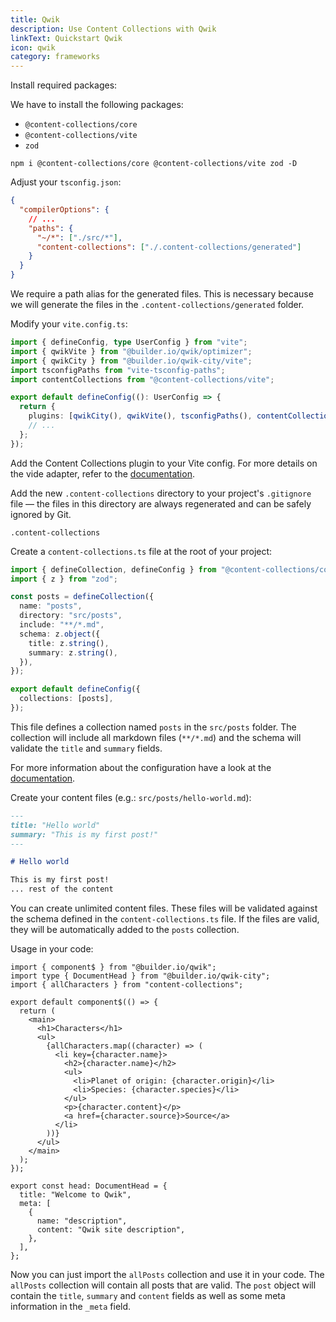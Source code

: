 ```yaml
---
title: Qwik
description: Use Content Collections with Qwik
linkText: Quickstart Qwik
icon: qwik
category: frameworks
---
```


<div className="steps">
<div className="step">

Install required packages:

We have to install the following packages:

- `@content-collections/core`
- `@content-collections/vite`
- `zod`

```package-install
npm i @content-collections/core @content-collections/vite zod -D
```

</div>
<div className="step">

Adjust your `tsconfig.json`:

```json
{
  "compilerOptions": {
    // ...
    "paths": {
      "~/*": ["./src/*"],
      "content-collections": ["./.content-collections/generated"]
    }
  }
}
```

We require a path alias for the generated files.
This is necessary because we will generate the files in the `.content-collections/generated` folder.

</div>
<div className="step">

Modify your `vite.config.ts`:

```ts
import { defineConfig, type UserConfig } from "vite";
import { qwikVite } from "@builder.io/qwik/optimizer";
import { qwikCity } from "@builder.io/qwik-city/vite";
import tsconfigPaths from "vite-tsconfig-paths";
import contentCollections from "@content-collections/vite";

export default defineConfig((): UserConfig => {
  return {
    plugins: [qwikCity(), qwikVite(), tsconfigPaths(), contentCollections()],
    // ...
  };
});
```

Add the Content Collections plugin to your Vite config.
For more details on the vide adapter, refer to the [documentation](/docs/adapter/vite).

</div>
<div className="step">

Add the new `.content-collections` directory to your project's `.gitignore` file — the files in this directory are always regenerated and can be safely ignored by Git.

```
.content-collections
```

</div>
<div className="step">

Create a `content-collections.ts` file at the root of your project:

```ts
import { defineCollection, defineConfig } from "@content-collections/core";
import { z } from "zod";

const posts = defineCollection({
  name: "posts",
  directory: "src/posts",
  include: "**/*.md",
  schema: z.object({
    title: z.string(),
    summary: z.string(),
  }),
});

export default defineConfig({
  collections: [posts],
});
```

This file defines a collection named `posts` in the `src/posts` folder.
The collection will include all markdown files (`**/*.md`) and the schema will validate the `title` and `summary` fields.

For more information about the configuration have a look at the [documentation](/docs/configuration).

</div>
<div className="step">

Create your content files (e.g.: `src/posts/hello-world.md`):

```md
---
title: "Hello world"
summary: "This is my first post!"
---

# Hello world

This is my first post!
... rest of the content
```

You can create unlimited content files.
These files will be validated against the schema defined in the `content-collections.ts` file.
If the files are valid, they will be automatically added to the `posts` collection.

</div>
<div className="step">

Usage in your code:

```tsx
import { component$ } from "@builder.io/qwik";
import type { DocumentHead } from "@builder.io/qwik-city";
import { allCharacters } from "content-collections";

export default component$(() => {
  return (
    <main>
      <h1>Characters</h1>
      <ul>
        {allCharacters.map((character) => (
          <li key={character.name}>
            <h2>{character.name}</h2>
            <ul>
              <li>Planet of origin: {character.origin}</li>
              <li>Species: {character.species}</li>
            </ul>
            <p>{character.content}</p>
            <a href={character.source}>Source</a>
          </li>
        ))}
      </ul>
    </main>
  );
});

export const head: DocumentHead = {
  title: "Welcome to Qwik",
  meta: [
    {
      name: "description",
      content: "Qwik site description",
    },
  ],
};
```

Now you can just import the `allPosts` collection and use it in your code.
The `allPosts` collection will contain all posts that are valid.
The `post` object will contain the `title`, `summary` and `content` fields as well as some meta information in the `_meta` field.

</div>
</div>

